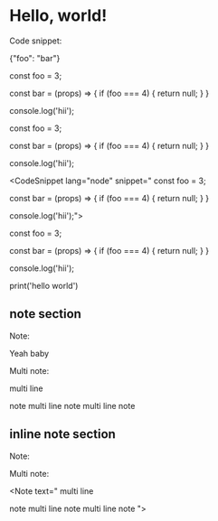 # Hello, world!

Code snippet:

<CodeSnippet lang="json">

{"foo": "bar"}

</CodeSnippet>

<CodeSnippet lang="node">

const foo = 3;

const bar = (props) => {
  if (foo === 4) {
    return null;
  }
}

console.log('hii');

</CodeSnippet>

<CodeSnippet lang="node">

  const foo = 3;

  const bar = (props) => {
    if (foo === 4) {
      return null;
    }
  }

  console.log('hii');

</CodeSnippet>

<CodeSnippet lang="node" snippet="
const foo = 3;

const bar = (props) => {
  if (foo === 4) {
    return null;
  }
}

console.log('hii');"></CodeSnippet>

<CodeSnippet lang="node">

const foo = 3;

const bar = (props) => {
  if (foo === 4) {
    return null;
  }
}

console.log('hii');

</CodeSnippet>

<CodeSnippet lang="python">print('hello world')</CodeSnippet>

## note section

Note:

<Note>Yeah baby</Note>

Multi note:

<Note>

multi line

note multi line note multi line note

</Note>

## inline note section

Note:

<Note text="Yeah baby"></Note>

Multi note:

<Note text="
multi line

note multi line note multi line note
"></Note>
